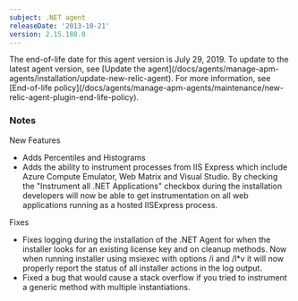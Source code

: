```yaml
---
subject: .NET agent
releaseDate: '2013-10-21'
version: 2.15.180.0
---
```


<Callout variant="important">
  The end-of-life date for this agent version is July 29, 2019. To update to the latest agent version, see [Update the agent](/docs/agents/manage-apm-agents/installation/update-new-relic-agent). For more information, see [End-of-life policy](/docs/agents/manage-apm-agents/maintenance/new-relic-agent-plugin-end-life-policy).
</Callout>

### Notes

New Features

* Adds Percentiles and Histograms
* Adds the ability to instrument processes from IIS Express which include Azure Compute Emulator, Web Matrix and Visual Studio. By checking the "Instrument all .NET Applications" checkbox during the installation developers will now be able to get instrumentation on all web applications running as a hosted IISExpress process.

Fixes

* Fixes logging during the installation of the .NET Agent for when the installer looks for an existing license key and on cleanup methods. Now when running installer using msiexec with options /i and /l\*v it will now properly report the status of all installer actions in the log output.
* Fixed a bug that would cause a stack overflow if you tried to instrument a generic method with multiple instantiations.
